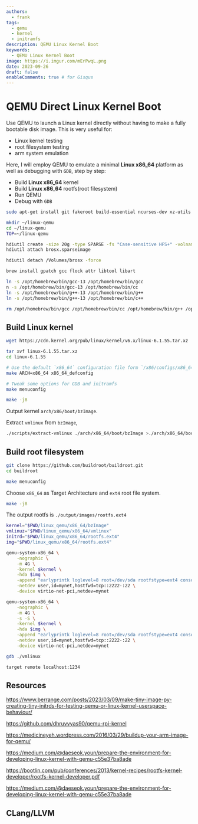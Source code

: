 ```yaml
---
authors:
  - frank
tags:
  - qemu
  - kernel
  - initramfs
description: QEMU Linux Kernel Boot
keywords:
  - QEMU Linux Kernel Boot
image: https://i.imgur.com/mErPwqL.png
date: 2023-09-26
draft: false
enableComments: true # for Gisqus
---
```


# QEMU Direct Linux Kernel Boot

Use QEMU to launch a Linux kernel directly without having to make a fully bootable disk image. This is very useful for:

- Linux kernel testing
- root filesystem testing
- arm system emulation

Here, I will employ QEMU to emulate a minimal **Linux x86_64** platform as well as debugging with `GDB`, step by step:

- Build **Linux x86_64** kernel
- Build **Linux x86_64** rootfs(root filesystem)
- Run QEMU
- Debug with `GDB`

<!--truncate-->


```sh
sudo apt-get install git fakeroot build-essential ncurses-dev xz-utils libssl-dev bc flex libelf-dev bison
```

```sh
mkdir ~/linux-qemu
cd ~/linux-qemu
TOP=~/linux-qemu
```

```sh
hdiutil create -size 20g -type SPARSE -fs "Case-sensitive HFS+" -volname brosx brosx.sparseimage
hdiutil attach brosx.sparseimage
```

```sh
hdiutil detach /Volumes/brosx -force
```

```sh
brew install gpatch gcc flock attr libtool libart
```

```sh
ln -s /opt/homebrew/bin/gcc-13 /opt/homebrew/bin/gcc
n -s /opt/homebrew/bin/gcc-13 /opt/homebrew/bin/cc
ln -s /opt/homebrew/bin/g++-13 /opt/homebrew/bin/g++
ln -s /opt/homebrew/bin/g++-13 /opt/homebrew/bin/c++
```

```sh
rm /opt/homebrew/bin/gcc /opt/homebrew/bin/cc /opt/homebrew/bin/g++ /opt/homebrew/bin/c++
```

## Build Linux kernel

```sh
wget https://cdn.kernel.org/pub/linux/kernel/v6.x/linux-6.1.55.tar.xz
```


```sh
tar xvf linux-6.1.55.tar.xz
cd linux-6.1.55
```

```sh
# Use the default `x86_64` configuration file form `/x86/configs/x86_64_defconfig`
make ARCH=x86_64 x86_64_defconfig 
```

```sh
# Tweak some options for GDB and initramfs
make menuconfig
```

```sh
make -j8
```

Output kernel `arch/x86/boot/bzImage`.

Extract `vmlinux` from `bzImage`,

```sh
./scripts/extract-vmlinux ./arch/x86_64/boot/bzImage >./arch/x86_64/boot/vmlinux
```

## Build root filesystem

```sh
git clone https://github.com/buildroot/buildroot.git
cd buildroot
```

```sh
make menuconfig
```

Choose `x86_64` as Target Architecture and `ext4` root file system.

```sh
make -j8
```

The output rootfs is `./output/images/rootfs.ext4`

```sh
kernel="$PWD/linux_qemu/x86_64/bzImage"
vmlinuz="$PWD/linux_qemu/x86_64/vmlinux"
initrd="$PWD/linux_qemu/x86_64/rootfs.ext4"
img="$PWD/linux_qemu/x86_64/rootfs.ext4"
```

```sh
qemu-system-x86_64 \
    -nographic \
    -m 4G \
    -kernel $kernel \
    -hda $img \
    -append "earlyprintk loglevel=8 root=/dev/sda rootfstype=ext4 console=ttyS0" \
    -netdev user,id=mynet,hostfwd=tcp::2222-:22 \
    -device virtio-net-pci,netdev=mynet
```

```sh
qemu-system-x86_64 \
    -nographic \
    -m 4G \
    -s -S \
    -kernel $kernel \
    -hda $img \
    -append "earlyprintk loglevel=8 root=/dev/sda rootfstype=ext4 console=ttyS0" \
    -netdev user,id=mynet,hostfwd=tcp::2222-:22 \
    -device virtio-net-pci,netdev=mynet
```

```sh
gdb ./vmlinux

target remote localhost:1234
```

## Resources

https://www.berrange.com/posts/2023/03/09/make-tiny-image-py-creating-tiny-initrds-for-testing-qemu-or-linux-kernel-userspace-behaviour/

https://github.com/dhruvvyas90/qemu-rpi-kernel

https://medicineyeh.wordpress.com/2016/03/29/buildup-your-arm-image-for-qemu/

https://medium.com/@daeseok.youn/prepare-the-environment-for-developing-linux-kernel-with-qemu-c55e37ba8ade

https://bootlin.com/pub/conferences/2013/kernel-recipes/rootfs-kernel-developer/rootfs-kernel-developer.pdf

https://medium.com/@daeseok.youn/prepare-the-environment-for-developing-linux-kernel-with-qemu-c55e37ba8ade

## CLang/LLVM